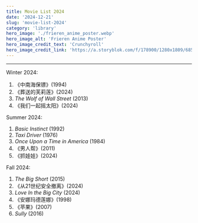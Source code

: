 ```yaml
---
title: Movie List 2024
date: '2024-12-21'
slug: 'movie-list-2024'
category: 'library'
hero_image: './frieren_anime_poster.webp'
hero_image_alt: 'Frieren Anime Poster'
hero_image_credit_text: 'Crunchyroll'
hero_image_credit_link: 'https://a.storyblok.com/f/178900/1280x1809/68550494ec/frieren-beyond-journey-s-end-key-visual.jpg/m/filters:quality(95)format(webp)'
---
```


---

Winter 2024:

1. 《中南海保镖》(1994)
2. 《葬送的芙莉莲》(2024)
3. _The Wolf of Wall Street_ (2013)
4. 《我们一起摇太阳》(2024)

Summer 2024:

1. _Basic Instinct_ (1992)
2. _Taxi Driver_ (1976)
3. _Once Upon a Time in America_ (1984)
4. 《男人帮》(2011)
5. 《抓娃娃》(2024)

Fall 2024:

1. _The Big Short_ (2015)
2. 《从21世纪安全撤离》(2024)
3. _Love In the Big City_ (2024)
4. 《安娜玛德莲娜》(1998)
5. 《苹果》(2007)
6. _Sully_ (2016)
